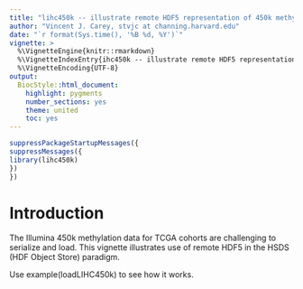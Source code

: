 ```yaml
---
title: "lihc450k -- illustrate remote HDF5 representation of 450k methylation data for TCGA LIHC samples"
author: "Vincent J. Carey, stvjc at channing.harvard.edu"
date: "`r format(Sys.time(), '%B %d, %Y')`"
vignette: >
  %\VignetteEngine{knitr::rmarkdown}
  %\VignetteIndexEntry{ihc450k -- illustrate remote HDF5 representation of 450k methylation data for TCGA LIHC samples}
  %\VignetteEncoding{UTF-8}
output:
  BiocStyle::html_document:
    highlight: pygments
    number_sections: yes
    theme: united
    toc: yes
---
```


```r
suppressPackageStartupMessages({
suppressMessages({
library(lihc450k)
})
})
```

# Introduction

The Illumina 450k methylation data for TCGA cohorts
are challenging to serialize and load.  This vignette illustrates
use of remote HDF5 in the HSDS (HDF Object Store) paradigm.

Use example(loadLIHC450k) to see how it works.  
